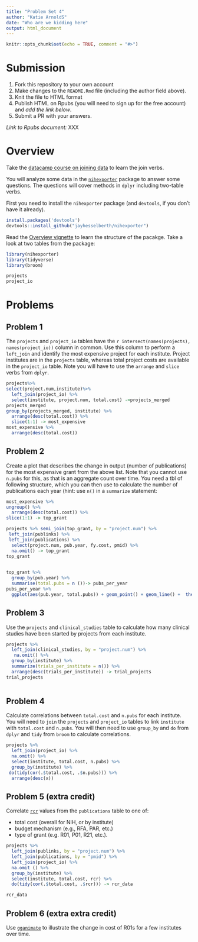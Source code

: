 ```yaml
---
title: "Problem Set 4"
author: "Katie ArnoldS"
date: "Who are we kidding here"
output: html_document
---
```


```r
knitr::opts_chunk$set(echo = TRUE, comment = "#>")
```

# Submission

1. Fork this repository to your own account
1. Make changes to the `README.Rmd` file (including the author field above).
1. Knit the file to HTML format
1. Publish HTML on Rpubs (you will need to sign up for the free account) and *add the link below*.
1. Submit a PR with your answers.

*Link to Rpubs document:* XXX

# Overview

Take the [datacamp course on joining data](https://www.datacamp.com/courses/joining-data-in-r-with-dplyr) to learn the join verbs.

You will analyze some data in the [`nihexporter`](https://github.com/jayhesselberth/nihexporter) package to answer some questions. The questions will cover methods in `dplyr` including two-table verbs.

First you need to install the `nihexporter` package (and `devtools`, if you don't have it already).

```r
install.packages('devtools')
devtools::install_github("jayhesselberth/nihexporter")
```

Read the [Overview vignette](http://jayhesselberth.github.io/nihexporter/articles/nihexporter.html) to learn the structure of the pacakge. Take a look at two tables from the package:

```r
library(nihexporter)
library(tidyverse)
library(broom)

projects
project_io
```

# Problems

## Problem 1

The `projects` and `project_io` tables have the `r intersect(names(projects), names(project_io))` column in common. Use this column to perform a `left_join` and identify the most expensive project for each institute. Project institutes are in the `projects` table, whereas total project costs are available in the `project_io` table. Note you will have to use the `arrange` and `slice` verbs from `dplyr`.

```r
projects%>%
select(project.num,institute)%>%
  left_join(project_io) %>%
  select(institute, project.num, total.cost) ->projects_merged
projects_merged
group_by(projects_merged, institute) %>%
  arrange(desc(total.cost)) %>%
  slice(1:1) -> most_expensive 
most_expensive %>%
  arrange(desc(total.cost))
```

## Problem 2

Create a plot that describes the change in output (number of publications) for the most expensive grant from the above list. Note that you cannot use `n.pubs` for this, as that is an aggregate count over time. You need a tbl of following structure, which you can then use to calculate the number of publications each year (hint: use `n()` in a `summarize` statement:

```r
most_expensive %>%
ungroup() %>%
  arrange(desc(total.cost)) %>%
slice(1:1) -> top_grant

projects %>% semi_join(top_grant, by = "project.num") %>%
 left_join(publinks) %>%
 left_join(publications) %>%
  select(project.num, pub.year, fy.cost, pmid) %>%
  na.omit() -> top_grant
top_grant
 
```

```r
top_grant %>%
  group_by(pub.year) %>%
  summarise(total.pubs = n ())-> pubs_per_year
pubs_per_year %>%
  ggplot(aes(pub.year, total.pubs)) + geom_point() + geom_line() +  theme_bw()

```

## Problem 3

Use the `projects` and `clinical_studies` table to calculate how many clinical studies have been started by projects from each institute.

```r
projects %>%
  left_join(clinical_studies, by = "project.num") %>%
   na.omit() %>%
  group_by(institute) %>%
  summarize(trials_per_institute = n()) %>%
  arrange(desc(trials_per_institute)) -> trial_projects
trial_projects
     
```



## Problem 4

Calculate correlations between `total.cost` and `n.pubs` for each institute. You will need to `join` the `projects` and `project_io` tables to link `institute` with `total.cost` and `n.pubs`. You will then need to use `group_by` and `do` from `dplyr` and `tidy` from `broom` to calculate correlations.

```r
projects %>%
  left_join(project_io) %>%
  na.omit() %>%
  select(institute, total.cost, n.pubs) %>%
  group_by(institute) %>%
 do(tidy(cor(.$total.cost, .$n.pubs))) %>% 
  arrange(desc(x))
```

## Problem 5 (extra credit)

Correlate [`rcr`](https://icite.od.nih.gov/) values from the `publications` table to one of:

- total cost (overall for NIH, or by institute)
- budget mechanism (e.g., RFA, PAR, etc.)
- type of grant (e.g. R01, P01, R21, etc.). 

```r
projects %>%
  left_join(publinks, by = "project.num") %>%
  left_join(publications, by = "pmid") %>%
  left_join(project_io) %>%
  na.omit () %>%
  group_by(institute) %>%
  select(institute, total.cost, rcr) %>%
  do(tidy(cor(.$total.cost, .$rcr))) -> rcr_data

rcr_data
```

## Problem 6 (extra extra credit)

Use [`gganimate`](https://github.com/dgrtwo/gganimate) to illustrate the change in cost of R01s for a few institutes over time.

```r
```

